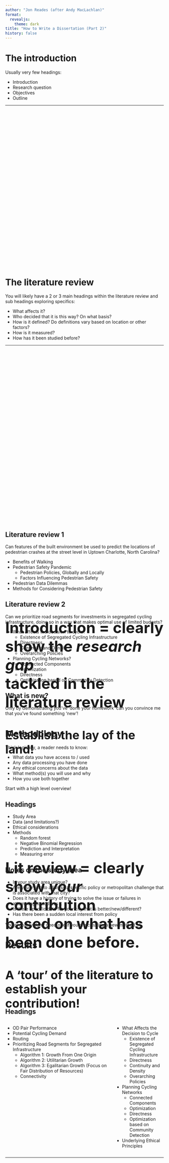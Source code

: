 ```yaml
---
author: "Jon Reades (after Andy MacLachlan)"
format:
  revealjs:
    theme: dark
title: "How to Write a Dissertation (Part 2)"
history: false
---
```


# The introduction

Usually very few headings:

- Introduction
- Research question
- Objectives 
- Outline

---

::: {style="position: relative; top: 40%; font-size: xx-large;"}
<h2>Introduction = clearly show the <em>research gap</em><br /> tackled in the literature review</h2>

<h3>Establish the lay of the land!</h3>
:::

# The literature review

You will likely have a 2 or 3 main headings within the literature review and sub headings exploring specifics:

- What affects it?
- Who decided that it is this way? On what basis?
- How is it defined? Do definitions vary based on location or other factors?
- How is it measured? 
- How has it been studied before?

---

::: {style="position: relative; top: 40%; font-size: xx-large;"}
<h2>Lit review = clearly show <em>your</em> contribution<br /> based on what has been done before.</h2>

<h3>A 'tour' of the literature to establish your contribution!</h3>
:::

## Literature review 1 {.smaller}

Can features of the built environment be used to predict the locations of pedestrian crashes at the street level in Uptown Charlotte, North Carolina?

- Benefits of Walking
- Pedestrian Safety Pandemic 
  - Pedestrian Policies, Globally and Locally
  - Factors Influencing Pedestrian Safety
- Pedestrian Data Dilemmas
- Methods for Considering Pedestrian Safety

## Literature review 2 {.smaller}

Can we prioritize road segments for investments in segregated cycling infrastructure, doing so in a way that makes optimal use of limited budgets?

- What affects the decision to cycle?
  - Existence of Segregated Cycling Infrastructure
  - Directness
  - Continuity and Density
  - Overarching Policies
- Planning Cycling Networks?
  - Connected Components
  - Optimization
  - Directness
  - Optimization based on Community Detection

## What is new? 

Only by demonstrating you've 'done your homework' can you convince me that you've found something 'new'!

# Methodology {.smaller}

Think logically, a reader needs to know:

- What data you have access to / used
- Any data processing you have done
- Any ethical concerns about the data
- What method(s) you will use and why
- How you use both together 

Start with a high level overview!

## Headings {.smaller}

- Study Area
- Data (and limitations?)
- Ethical considerations
- Methods
  - Random forest 
  - Negative Binomial Regression
  - Prediction and Interpretation 
  - Measuring error

## Notes on the study area {.smaller}

- Is your study area unique?
- Are you trying to address a specific policy or metropolitan challenge that is associated with that city?
- Does it have a history of trying to solve the issue or failures in attempting to address it
- Is there specific data for your city that is better/new/different? 
- Has there been a sudden local interest from policy 

You probably *don't* need one if you are creating a new method...^[Pro tip: you're probably not creating a new method.]

# Results

::: {style="position: relative; top: 40%; font-size: xx-large;"}
Adapt your objectives *or* look back at your literature review headings
:::


## Headings {.smaller}

:::: {.columns}

::: {.column width="50%} 

* OD Pair Performance
* Potential Cycling Demand
* Routing
* Prioritizing Road Segments for Segregated Infrastructure
  * Algorithm 1: Growth From One Origin
  * Algorithm 2: Utilitarian Growth
  * Algorithm 3: Egalitarian Growth (Focus on Fair Distribution of Resources)
  * Connectivity

:::

::: {.column width="50%"}

- What Affects the Decision to Cycle
  - Existence of Segregated Cycling Infrastructure
  - Directness
  - Continuity and Density
  - Overarching Policies
- Planning Cycling Networks
  - Connected Components
  - Optimization
  - Directness
  - Optimization based on Community Detection
- Underlying Ethical Principles

:::

::::

---

::: {style="position: relative; top: 40%; font-size: xx-large;"}
<h2>The discussion is the *most* important part of your thesis</h2>
:::


## Remember the funnel 

:::: {.columns} 

::: {.column width="50%"}

Start discussing you results in relation to literature

- Build outwards to specific policy recommendations 
- Frame them within limitations 

:::

::: {.column width="50%"}

![](./img/filter_norm.png)

:::

::::

# Conclusion vs abstract 

![](https://media.giphy.com/media/2ts0GOm9Laawo/giphy.gif)

# The Abstact 

The abstract is always much shorter and can be created by following a few simple steps:

- State what challenge you are trying to solve, perhaps with a sentence or two of context before it.
- State what method you use
- State what the results show
- State what the paper recommends based on the data

# The Conclusion

The conclusion is longer and should reflect on if the aim(s) and objectives were met. It is similar to the abstract but has much more detail. 

- Restate what you set out to investigate
- Summarise how you achieved the
- Summarise the results 
- Reflect if you meet the aims + objectives
- State the importance 
- Give some high level, specifc, recommendations


## Compare...

In this example I would have liked to see some more actionable recommedations as opposed to..

>  Future work should also more comprehensively investigate appropriate baseline levels of maintenance activity, for example by following the approach detailed here to quantify maintenance in areas of known high data quality

# Documentation

## Word

- Use a reference manager - Zotero
- Install the Word plugin 
- When you download the paper into Zotero make sure all the details are correct, it will save you time later when populating the reference list. 
- Back up your files, Word will crash and you might lose it all

## Word 2.0

- Set paragraph and character styles and *use* them.
- Use numbered headings
- Use 'insert caption' for figures and tables
- Use 'insert cross-reference' rather than typing them out^[If the cross reference numbers aren't updating, control + P [print] then cancel and they will!]

## Table of contents

- Auto-insert table of contents (adjust to level 1 and 2 only)
- Auto-insert table of figures
- Auto-insert table of tables

## Advanced formatting

- Make use of breaks, widow and orphan control, etc. to manage flow
- Can be useful to create custom styles to enable different formatting on different sections - e.g. title page, abstract and then contents
- *May* be worth a Master document and embedding child documents (but frustration ahead!)
- When you finish your thesis use **Save as Adobe PDF** (*not* Print + Save as PDF) - this means the PDF document has bookmarks that can be clicked


# Other Approaches {.smaller}

All of these will provide a higher-quality, more robust output with more flexible layouts and *proper* equation typesetting... but the biggest advantage is that they all encourage to focus on *writing* when used effectively.

1. Markdown+Quarto
   - Pros: supports Python and lots of annoying things from bookdown have been fixed.
   - Cons: fewer examples of how to write a thesis.
2. Markdown+Bookdown
   - Pros: copy Andy's template
   - Cons: only in R
3. LaTeX
   - Pros: the full-featured typesetting engine (you want Tufte, you got it!)
   - Cons: the full-featured typesetting engine (you also get gnomic error messages!)
